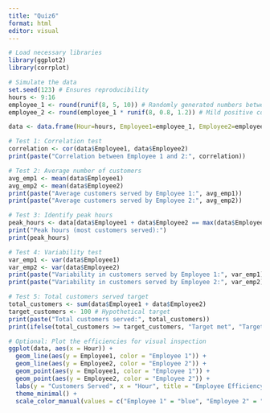 ```yaml
---
title: "Quiz6"
format: html
editor: visual
---
```

```r
# Load necessary libraries
library(ggplot2)
library(corrplot)

# Simulate the data
set.seed(123) # Ensures reproducibility
hours <- 9:16
employee_1 <- round(runif(8, 5, 10)) # Randomly generated numbers between 5 and 10
employee_2 <- round(employee_1 * runif(8, 0.8, 1.2)) # Mild positive correlation

data <- data.frame(Hour=hours, Employee1=employee_1, Employee2=employee_2)

# Test 1: Correlation test
correlation <- cor(data$Employee1, data$Employee2)
print(paste("Correlation between Employee 1 and 2:", correlation))

# Test 2: Average number of customers
avg_emp1 <- mean(data$Employee1)
avg_emp2 <- mean(data$Employee2)
print(paste("Average customers served by Employee 1:", avg_emp1))
print(paste("Average customers served by Employee 2:", avg_emp2))

# Test 3: Identify peak hours
peak_hours <- data[data$Employee1 + data$Employee2 == max(data$Employee1 + data$Employee2), ]
print("Peak hours (most customers served):")
print(peak_hours)

# Test 4: Variability test
var_emp1 <- var(data$Employee1)
var_emp2 <- var(data$Employee2)
print(paste("Variability in customers served by Employee 1:", var_emp1))
print(paste("Variability in customers served by Employee 2:", var_emp2))

# Test 5: Total customers served target
total_customers <- sum(data$Employee1 + data$Employee2)
target_customers <- 100 # Hypothetical target
print(paste("Total customers served:", total_customers))
print(ifelse(total_customers >= target_customers, "Target met", "Target not met"))
```


```r
# Optional: Plot the efficiencies for visual inspection
ggplot(data, aes(x = Hour)) + 
  geom_line(aes(y = Employee1, color = "Employee 1")) + 
  geom_line(aes(y = Employee2, color = "Employee 2")) +
  geom_point(aes(y = Employee1, color = "Employee 1")) +
  geom_point(aes(y = Employee2, color = "Employee 2")) +
  labs(y = "Customers Served", x = "Hour", title = "Employee Efficiency Throughout the Day") +
  theme_minimal() +
  scale_color_manual(values = c("Employee 1" = "blue", "Employee 2" = "red"))

```

